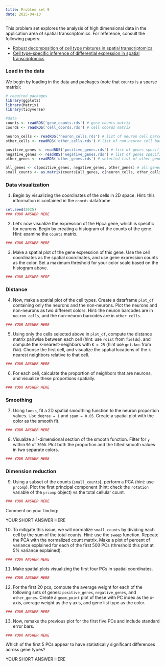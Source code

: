 ```yaml
---
title: Problem set 9
date: 2025-04-13
---
```


This problem set explores the analysis of high dimensional data in the application area of spatial transcriptomics. For reference, consult the following papers:

* [Robust decomposition of cell type mixtures in spatial transcriptomics](https://www.nature.com/articles/s41587-021-00830-w)
* [Cell type-specific inference of differential expression in spatial transcriptomics](https://www.nature.com/articles/s41592-022-01575-3)

### Load in the data

We begin by loading in the data and packages (note that `counts` is a sparse matrix):

```r
# required packages
library(ggplot2)
library(Matrix)
library(tidyverse)

#data
counts <- readRDS('gene_counts.rds') # gene counts matrix
coords <- readRDS('cell_coords.rds') # cell coords matrix

neuron_cells <- readRDS('neuron_cells.rds') # list of neuron cell barcodes.
other_cells <- readRDS('other_cells.rds') # list of non-neuron cell barcodes.

positive_genes <- readRDS('positive_genes.rds') # list of genes specific for neurons
negative_genes <- readRDS('negative_genes.rds') # list of genes specific for not neurons
other_genes <- readRDS('other_genes.rds') # selected list of other genes

all_genes <- c(positive_genes, negative_genes, other_genes) # all genes
small_counts <- as.matrix(counts[all_genes, c(neuron_cells, other_cells)]) # subset of the counts
```

### Data visualization

1. Begin by visualizing the coordinates of the cells in 2D space. Hint: this information is contained in the `coords` dataframe.

```r
set.seed(2025)
### YOUR ANSWER HERE
```

2. Let's now visualize the expression of the Hpca gene, which is specific for neurons. Begin by creating a histogram of the counts of the gene. Hint: examine the `counts` matrix.

```r
### YOUR ANSWER HERE
```

3. Make a spatial plot of the gene expression of this gene. Use the cell coordinates as the spatial coordinates, and use gene expression counts as the color. Set a maximum threshold for your color scale based on the histogram above.

```r
### YOUR ANSWER HERE
```

### Distance

4. Now, make a spatial plot of the cell types. Create a dataframe `plot_df` containing only the neurons and the non-neurons. Plot the neurons and non-neurons as two different colors. Hint: the neuron barcodes are in `neuron_cells`, and the non-neuron barcodes are in `other_cells`. 

```r
### YOUR ANSWER HERE
```

5. Using only the cells selected above in `plot_df`, compute the distance matrix pairwise between each cell (hint: use `rdist` from `fields`). and compute the k-nearest-neighbors with `K = 25` (hint use `get.knn` from `FNN`). Choose the first cell, and visualize the spatial locations of the k nearest neighbors relative to that cell.

```r
### YOUR ANSWER HERE
```

6. For each cell, calculate the proportion of neighbors that are neurons, and visualize these proportions spatially. 

```r
### YOUR ANSWER HERE
```

### Smoothing

7. Using `loess`, fit a 2D spatial smoothing function to the neuron proportion values. Use `degree = 1` and `span = 0.05`. Create a spatial plot with the color as the smooth fit. 

```r
### YOUR ANSWER HERE
```

8. Visualize a 1-dimensional section of the smooth function. Filter for `y` within `50` of `3000`. Plot both the proportion and the fitted smooth values in two separate colors.

```r
### YOUR ANSWER HERE
```

### Dimension reduction

9. Using a subset of the counts (`small_counts`), perform a PCA (hint: use `prcomp`). Plot the first principal component (hint: check the `rotation` variable of the `prcomp` object) vs the total cellular count.  

```r
### YOUR ANSWER HERE
```
Comment on your finding:

YOUR SHORT ANSWER HERE

10. To mitigate this issue, we will normalize `small_counts` by dividing each cell by the sum of the total counts. Hint: use the `sweep` function. Repeate the PCA with the normalized count matrix. Make a plot of percent of variance explained for each of the first 500 PCs (threshold this plot at 5% variance explained). 

```r
### YOUR ANSWER HERE
```

11. Make spatial plots visualizing the first four PCs in spatial coordinates.

```r
### YOUR ANSWER HERE
```

12. For the first 20 pcs, compute the average weight for each of the following sets of genes: `positive_genes`, `negative_genes`, and `other_genes`. Create a `geom_point` plot of these with PC index as the x-axis, average weight as the y axis, and gene list type as the color.

```r
### YOUR ANSWER HERE
```

13. Now, remake the previous plot for the first five PCs and include standard error bars.

```r
### YOUR ANSWER HERE
```


Which of the first 5 PCs appear to have statistically significant differences across gene types?

YOUR SHORT ANSWER HERE
